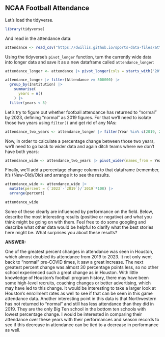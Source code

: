 ## NCAA Football Attendance

Let's load the tidyverse.

```r
library(tidyverse)
```

And read in the attendance data:

```r
attendance <- read_csv("https://dwillis.github.io/sports-data-files/attendance.csv")
```

Using the tidyverse's `pivot_longer` function, turn the currently wide data into longer data and save it as a new dataframe called `attendance_longer`:

```r
attendance_longer <- attendance |> pivot_longer(cols = starts_with("20"), names_to = "Year", values_to = "Attendance")

attendance_longer |> filter(Attendance >= 500000) |> 
  group_by(Institution) |>
    summarise(
      years = n()
    ) |>
  filter(years < 5)
```

Let's try to figure out whether football attendance has returned to "normal" by 2023, defining "normal" as 2019 figures. For that we'll need to isolate those two years using `filter()` and get rid of any NAs:

```r
attendance_two_years <- attendance_longer |> filter(Year %in% c(2019, 2023)) |> na.omit()
```

Now, in order to calculate a percentage change between those two years, we'll need to go back to wider data and again ditch teams where we don't have both years:

```r
attendance_wide <- attendance_two_years |> pivot_wider(names_from = Year, values_from = Attendance) |> na.omit()
```

Finally, we'll add a percentage change column to that dataframe (remember, it's (New-Old)/Old) and arrange it to see the results.

```r
attendance_wide <- attendance_wide |> 
  mutate(percent = (`2023`-`2019`)/`2019`*100) |>
  arrange(percent)

attendance_wide
```

Some of these clearly are influenced by performance on the field. Below, describe the most interesting results (positive or negative) and what you think might be going on with them. Feel free to do some googling and describe what other data would be helpful to clarify what the best stories here might be. What surprises you about these results?

**ANSWER:**

One of the greatest percent changes in attendance was seen in Houston, which almost doubled its attendance from 2019 to 2023. It not only went back to "normal" pre-COVID times, it saw a great increase. The next greatest percent change was almost 30 percentage points less, so no other school experienced such a great change as in Houston. With little knowledge of Houston's football program history, there may have been some high-level recruits, coaching changes or better advertising, which may have led to this change. It would be interesting to take a larger look at Houston's enrollment rates as well to see if that can be seen in this game attendance data. Another interesting point in this data is that Northwestern has not returned to "normal" and still has less attendance than they did in 2019. They are the only Big Ten school in the bottom ten schools with lowest percentage change. I would be interested in comparing their attendance over these years with their performances and season records to see if this decrease in attendance can be tied to a decrease in performance as well.
